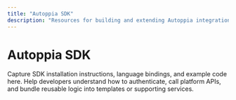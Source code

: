 ```yaml
---
title: "Autoppia SDK"
description: "Resources for building and extending Autoppia integrations programmatically."
---
```


# Autoppia SDK

Capture SDK installation instructions, language bindings, and example code here. Help developers understand how to authenticate, call platform APIs, and bundle reusable logic into templates or supporting services.
